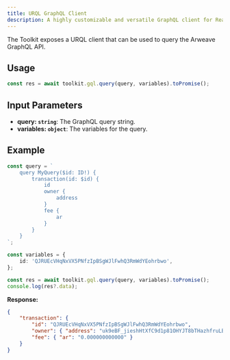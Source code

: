 ```yaml
---
title: URQL GraphQL Client
description: A highly customizable and versatile GraphQL client for React
---
```


The Toolkit exposes a URQL client that can be used to query the Arweave GraphQL API.

## Usage

```ts
const res = await toolkit.gql.query(query, variables).toPromise();
```

## Input Parameters

-   **query: `string`**: The GraphQL query string.
-   **variables: `object`**: The variables for the query.

## Example

```ts
const query = `
    query MyQuery($id: ID!) {
        transaction(id: $id) {
            id
            owner {
                address
            }
            fee {
                ar
            }
        }
    }
`;

const variables = {
    id: 'QJRUEcVHqNxVX5PNfzIpBSgWJlFwhQ3RmWdYEohrbwo',
};

const res = await toolkit.gql.query(query, variables).toPromise();
console.log(res?.data);
```

**Response:**

```json
{
    "transaction": {
        "id": "QJRUEcVHqNxVX5PNfzIpBSgWJlFwhQ3RmWdYEohrbwo",
        "owner": { "address": "uk9eBF_jieshHtXfC9d1p81OHYJT8bTHazhfruLBCTA" },
        "fee": { "ar": "0.000000000000" }
    }
}
```
